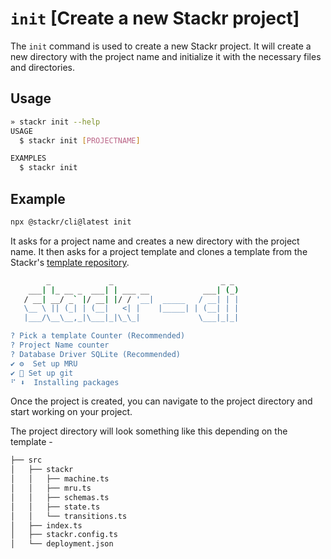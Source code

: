 # `init` [Create a new Stackr project]

The `init` command is used to create a new Stackr project. It will create a new directory with the project name and initialize it with the necessary files and directories.

## Usage

```bash
» stackr init --help
USAGE
  $ stackr init [PROJECTNAME]

EXAMPLES
  $ stackr init
```

## Example

```bash
npx @stackr/cli@latest init
```

It asks for a project name and creates a new directory with the project name. It then asks for a project template and clones a template from the Stackr's [template repository](http://github.com/stackrlabs/micro-rollup-examples).

```bash
        _             _                        _ _
    ___| |_ __ _  ___| | ___ __            ___| (_)
   / __| __/ _` |/ __| |/ / '__|  _____   / __| | |
   \__ \ || (_| | (__|   <| |    |_____| | (__| | |
   |___/\__\__,_|\___|_|\_\_|             \___|_|_|

? Pick a template Counter (Recommended)
? Project Name counter
? Database Driver SQLite (Recommended)
✔ ⚙️  Set up MRU
✔ 🧹 Set up git
⠋ ⬇️  Installing packages
```

Once the project is created, you can navigate to the project directory and start working on your project.

The project directory will look something like this depending on the template -

```bash
├── src
│   ├── stackr
│   │   ├── machine.ts
│   │   ├── mru.ts
│   │   ├── schemas.ts
│   │   ├── state.ts
│   │   └── transitions.ts
│   ├── index.ts
│   ├── stackr.config.ts
│   └── deployment.json
```
